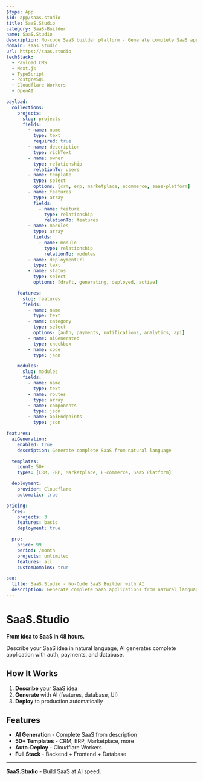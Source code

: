 ```yaml
---
$type: App
$id: app/saas.studio
title: SaaS.Studio
category: SaaS-Builder
name: SaaS.Studio
description: No-code SaaS builder platform - Generate complete SaaS applications from natural language with AI
domain: saas.studio
url: https://saas.studio
techStack:
  - Payload CMS
  - Next.js
  - TypeScript
  - PostgreSQL
  - Cloudflare Workers
  - OpenAI

payload:
  collections:
    projects:
      slug: projects
      fields:
        - name: name
          type: text
          required: true
        - name: description
          type: richText
        - name: owner
          type: relationship
          relationTo: users
        - name: template
          type: select
          options: [crm, erp, marketplace, ecommerce, saas-platform]
        - name: features
          type: array
          fields:
            - name: feature
              type: relationship
              relationTo: features
        - name: modules
          type: array
          fields:
            - name: module
              type: relationship
              relationTo: modules
        - name: deploymentUrl
          type: text
        - name: status
          type: select
          options: [draft, generating, deployed, active]

    features:
      slug: features
      fields:
        - name: name
          type: text
        - name: category
          type: select
          options: [auth, payments, notifications, analytics, api]
        - name: aiGenerated
          type: checkbox
        - name: code
          type: json

    modules:
      slug: modules
      fields:
        - name: name
          type: text
        - name: routes
          type: array
        - name: components
          type: json
        - name: apiEndpoints
          type: json

features:
  aiGeneration:
    enabled: true
    description: Generate complete SaaS from natural language

  templates:
    count: 50+
    types: [CRM, ERP, Marketplace, E-commerce, SaaS Platform]

  deployment:
    provider: Cloudflare
    automatic: true

pricing:
  free:
    projects: 3
    features: basic
    deployment: true

  pro:
    price: 99
    period: /month
    projects: unlimited
    features: all
    customDomains: true

seo:
  title: SaaS.Studio - No-Code SaaS Builder with AI
  description: Generate complete SaaS applications from natural language. Deploy in minutes. 50+ templates.
---
```


# SaaS.Studio

**From idea to SaaS in 48 hours.**

Describe your SaaS idea in natural language, AI generates complete application with auth, payments, and database.

## How It Works

1. **Describe** your SaaS idea
2. **Generate** with AI (features, database, UI)
3. **Deploy** to production automatically

## Features

- **AI Generation** - Complete SaaS from description
- **50+ Templates** - CRM, ERP, Marketplace, more
- **Auto-Deploy** - Cloudflare Workers
- **Full Stack** - Backend + Frontend + Database

---

**SaaS.Studio** - Build SaaS at AI speed.
